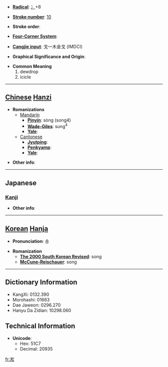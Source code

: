 * '''[[Wiktionary:Chinese radical index| Radical]]''': [[Wiktionary:Chinese radical index 冫|冫]]+8

* '''[[Wiktionary:Chinese total strokes index|Stroke number]]''': [[Wiktionary:Chinese total strokes index 10|10]]

* '''Stroke order''': 

* '''[[Wiktionary:Chinese four corner index|Four-Corner System]]''': 

* '''[[Wiktionary:Chinese Cangjie index|Cangjie input]]''': 戈一木金戈 (IMDCI)

* '''Graphical Significance and Origin''': 

* '''Common Meaning'''
*#dewdrop
*# icicle


----

== [[Chinese]] [[Hanzi]] ==

* '''Romanizations'''
** [[Mandarin]]
*** '''[[Pinyin]]''': sòng (song4)
*** '''[[Wade-Giles]]''': sung<sup>4</sup>
*** '''[[Yale]]''': 
**[[Cantonese]]
***'''[[Jyutping]]''':
***'''[[Penkyamp]]''': 
***'''[[Yale]]''': 

* '''Other info''': 

----

==Japanese==
===[[Kanji]]===
{{kanji|on readings=[[しょう]] (shō), [[しゅ]] (shu), [[そう]] (sō), [[す]] (su)
|kun readings=[[つらら]] (tsurara)
}}

* '''Other info''':  

----

== [[Korean]] [[Hanja]] ==

* '''Pronunciation''': 송

* '''Romanization'''
** '''[[The 2000 South Korean Revised Romanization|The 2000 South Korean Revised]]''': song
** '''[[McCune-Reischauer]]''': song

----

== Dictionary Information ==

* KangXi: 0132.390
* Morohashi: 01663
* Dae Jaweon: 0296.270
* Hanyu Da Zidian: 10298.060

== Technical Information ==

* '''Unicode''':
** Hex: 51C7
** Decimal: 20935

[[fr:凇]]